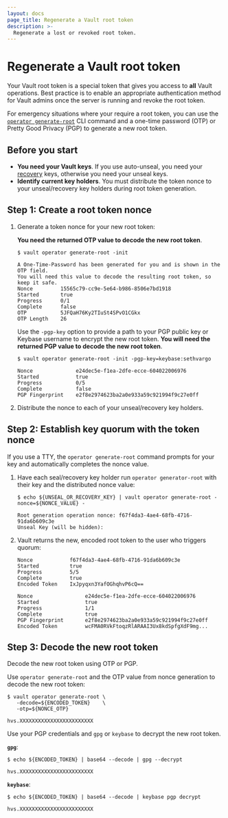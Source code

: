 ```yaml
---
layout: docs
page_title: Regenerate a Vault root token
description: >-
  Regenerate a lost or revoked root token.
---
```


# Regenerate a Vault root token

Your Vault root token is a special token that gives you access to **all** Vault
operations. Best practice is to enable an appropriate authentication method for
Vault admins once the server is running and revoke the root token.

For emergency situations where your require a root token, you can use the
[`operator generate-root`](/vault/docs/commands/operator/generate-root) CLI
command and a one-time password (OTP) or Pretty Good Privacy (PGP) to generate
a new root token.

## Before you start

- **You need your Vault keys**. If you use auto-unseal, you need your
  [recovery](/vault/docs/concepts/seal#recovery-key) keys, otherwise you need
  your unseal keys.
- **Identify current key holders**. You must distribute the token nonce to your
  unseal/recovery key holders during root token generation.

## Step 1: Create a root token nonce

1. Generate a token nonce for your new root token:

   <Tabs>
   <Tab heading="OTP" group="otp">

   **You need the returned OTP value to decode the new root token**.

   ```shell-session
   $ vault operator generate-root -init

   A One-Time-Password has been generated for you and is shown in the OTP field.
   You will need this value to decode the resulting root token, so keep it safe.
   Nonce         15565c79-cc9e-5e64-b986-8506e7bd1918
   Started       true
   Progress      0/1
   Complete      false
   OTP           5JFQaH76Ky2TIuSt4SPvO1CGkx
   OTP Length    26
   ```

   </Tab>
   <Tab heading="PGP" group="pgp">

   Use the `-pgp-key` option to provide a path to your PGP public key or Keybase
   username to encrypt the new root token. **You will need the returned PGP
   value to decode the new root token**.

   ```shell-session
   $ vault operator generate-root -init -pgp-key=keybase:sethvargo

   Nonce              e24dec5e-f1ea-2dfe-ecce-604022006976
   Started            true
   Progress           0/5
   Complete           false
   PGP Fingerprint    e2f8e2974623ba2a0e933a59c921994f9c27e0ff
   ```

   </Tab>
   </Tabs>

1. Distribute the nonce to each of your unseal/recovery key holders.

## Step 2: Establish key quorum with the token nonce

<Highlight title="Use TTY to autocomplete the nonce">

  If you use a TTY, the `operator generate-root` command prompts for your key
  and automatically completes the nonce value.

</Highlight>

1. Have each seal/recovery key holder run `operator generator-root` with their
   key and the distributed nonce value:

   ```shell-session
   $ echo ${UNSEAL_OR_RECOVERY_KEY} | vault operator generate-root -nonce=${NONCE_VALUE} -

   Root generation operation nonce: f67f4da3-4ae4-68fb-4716-91da6b609c3e
   Unseal Key (will be hidden):
   ```

1. Vault returns the new, encoded root token to the user who triggers quorum:

   <Tabs>
   <Tab heading="OTP" group="otp">

   ```shell-session
   Nonce            f67f4da3-4ae4-68fb-4716-91da6b609c3e
   Started          true
   Progress         5/5
   Complete         true
   Encoded Token    IxJpyqxn3YafOGhqhvP6cQ==
   ```

   </Tab>

   <Tab heading="PGP" group="pgp">

   ```shell-session
   Nonce                 e24dec5e-f1ea-2dfe-ecce-604022006976
   Started               true
   Progress              1/1
   Complete              true
   PGP Fingerprint       e2f8e2974623ba2a0e933a59c921994f9c27e0ff
   Encoded Token         wcFMA0RVkFtoqzRlARAAI3Ux8kdSpfgXdF9mg...
   ```

   </Tab>
   </Tabs>

## Step 3: Decode the new root token

Decode the new root token using OTP or PGP.

<Tabs>
<Tab heading="OTP" group="otp">

Use `operator generate-root` and the OTP value from nonce generation to decode
the new root token:

```shell-session
$ vault operator generate-root \
   -decode=${ENCODED_TOKEN}    \
   -otp=${NONCE_OTP}

hvs.XXXXXXXXXXXXXXXXXXXXXXXX
```

</Tab>

<Tab heading="PGP" group="pgp">

Use your PGP credentials and `gpg` or `keybase` to decrypt the new root token.


**`gpg`**:

```shell-session
$ echo ${ENCODED_TOKEN} | base64 --decode | gpg --decrypt

hvs.XXXXXXXXXXXXXXXXXXXXXXXX
```

**`keybase`**:

```shell-session
$ echo ${ENCODED_TOKEN} | base64 --decode | keybase pgp decrypt

hvs.XXXXXXXXXXXXXXXXXXXXXXXX
```

</Tab>
</Tabs>